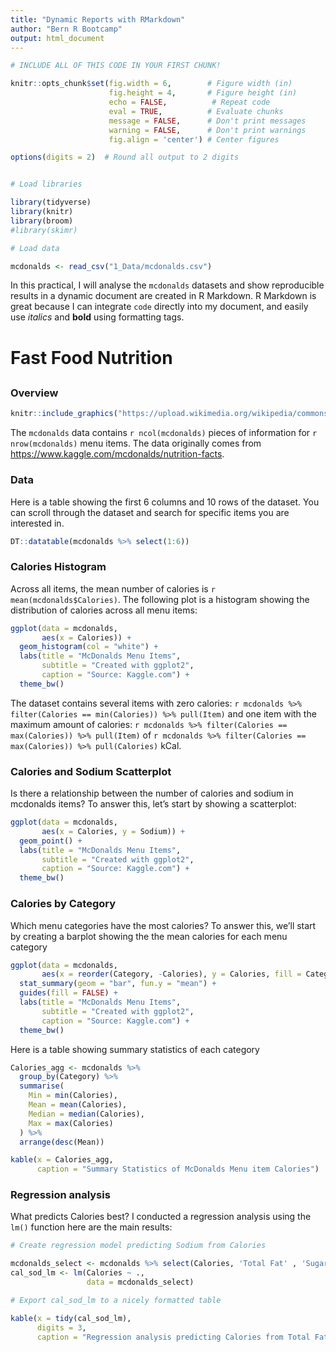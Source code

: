 ```yaml
---
title: "Dynamic Reports with RMarkdown"
author: "Bern R Bootcamp"
output: html_document
---
```


```r
# INCLUDE ALL OF THIS CODE IN YOUR FIRST CHUNK!

knitr::opts_chunk$set(fig.width = 6,        # Figure width (in)
                      fig.height = 4,       # Figure height (in)
                      echo = FALSE,          # Repeat code
                      eval = TRUE,          # Evaluate chunks
                      message = FALSE,      # Don't print messages
                      warning = FALSE,      # Don't print warnings
                      fig.align = 'center') # Center figures

options(digits = 2)  # Round all output to 2 digits


# Load libraries

library(tidyverse)
library(knitr)
library(broom)
#library(skimr)

# Load data 

mcdonalds <- read_csv("1_Data/mcdonalds.csv")
```

In this practical, I will analyse the `mcdonalds` datasets and show reproducible results in a dynamic document are created in R Markdown. R Markdown is great because I can integrate `code` directly into my document, and easily use *italics* and **bold** using formatting tags.

# Fast Food Nutrition 

## {.tabset}

### Overview

```r
knitr::include_graphics("https://upload.wikimedia.org/wikipedia/commons/thumb/4/4d/Cheeseburger.jpg/2560px-Cheeseburger.jpg")
```

The `mcdonalds` data contains `r ncol(mcdonalds)` pieces of information for `r nrow(mcdonalds)` menu items. The data originally comes from [https://www.kaggle.com/mcdonalds/nutrition-facts](https://www.kaggle.com/mcdonalds/nutrition-facts). 


### Data

Here is a table showing the first 6 columns and 10 rows of the dataset. You can scroll through the dataset and search for specific items you are interested in.

```r
DT::datatable(mcdonalds %>% select(1:6))
```

### Calories Histogram

Across all items, the mean number of calories is `r mean(mcdonalds$Calories)`. The following plot is a histogram showing the distribution of calories across all menu items:

```r
ggplot(data = mcdonalds,
       aes(x = Calories)) +
  geom_histogram(col = "white") +
  labs(title = "McDonalds Menu Items",
       subtitle = "Created with ggplot2",
       caption = "Source: Kaggle.com") +
  theme_bw()
```

The dataset contains several items with zero calories: `r mcdonalds %>% filter(Calories == min(Calories)) %>% pull(Item)` and one item with the maximum amount of calories: `r mcdonalds %>% filter(Calories == max(Calories)) %>% pull(Item)` of `r mcdonalds %>% filter(Calories == max(Calories)) %>% pull(Calories)` kCal.

### Calories and Sodium Scatterplot

Is there a relationship between the number of calories and sodium in mcdonalds items? To answer this, let's start by showing a scatterplot:

```r
ggplot(data = mcdonalds,
       aes(x = Calories, y = Sodium)) +
  geom_point() +
  labs(title = "McDonalds Menu Items",
       subtitle = "Created with ggplot2",
       caption = "Source: Kaggle.com") +
  theme_bw()
```

### Calories by Category

Which menu categories have the most calories? To answer this, we'll start by creating a barplot showing the the mean calories for each menu category

```r
ggplot(data = mcdonalds,
       aes(x = reorder(Category, -Calories), y = Calories, fill = Category)) +
  stat_summary(geom = "bar", fun.y = "mean") +
  guides(fill = FALSE) +
  labs(title = "McDonalds Menu Items",
       subtitle = "Created with ggplot2",
       caption = "Source: Kaggle.com") +
  theme_bw()
```

Here is a table showing summary statistics of each category

```r
Calories_agg <- mcdonalds %>%
  group_by(Category) %>%
  summarise(
    Min = min(Calories),
    Mean = mean(Calories),
    Median = median(Calories),
    Max = max(Calories)
  ) %>%
  arrange(desc(Mean))

kable(x = Calories_agg, 
      caption = "Summary Statistics of McDonalds Menu item Calories")
```


### Regression analysis

What predicts Calories best? I conducted a regression analysis using the `lm()` function here are the main results:

```r
# Create regression model predicting Sodium from Calories

mcdonalds_select <- mcdonalds %>% select(Calories, 'Total Fat' , 'Sugars' , 'Carbohydrates') 
cal_sod_lm <- lm(Calories ~ .,
                 data = mcdonalds_select)

# Export cal_sod_lm to a nicely formatted table

kable(x = tidy(cal_sod_lm), 
      digits = 3, 
      caption = "Regression analysis predicting Calories from Total Fat, Sugars and Carbohydrates")
```

